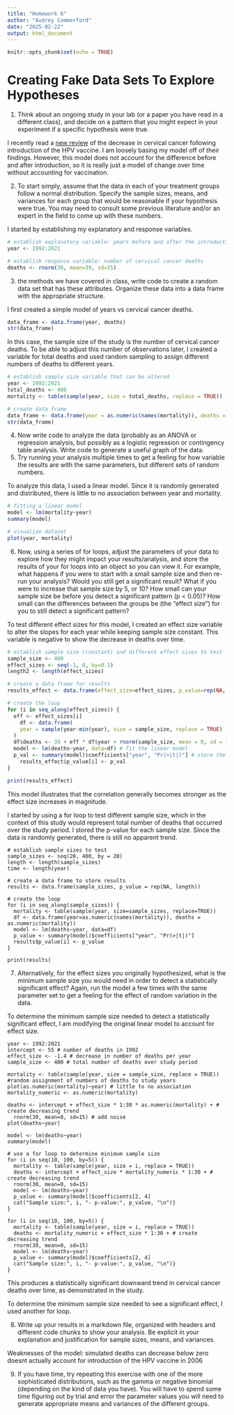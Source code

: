 ```yaml
---
title: "Homework 6"
author: "Audrey Commerford"
date: "2025-02-22"
output: html_document
---
```


```r
knitr::opts_chunk$set(echo = TRUE)
```

# Creating Fake Data Sets To Explore Hypotheses
1. Think about an ongoing study in your lab (or a paper you have read in a different class), and decide on a pattern that you might expect in your experiment if a specific hypothesis were true.

I recently read a [new review](https://jamanetwork.com/journals/jama/article-abstract/2827212) of the decrease in cervical cancer following introduction of the HPV vaccine. I am loosely basing my  model off of their findings. However, this model does not account for the difference before and after introduction, so it is really just a model of change over time without accounting for vaccination. 

2. To start simply, assume that the data in each of your treatment groups follow a normal distribution. Specify the sample sizes, means, and variances for each group that would be reasonable if your hypothesis were true. You may need to consult some previous literature and/or an expert in the field to come up with these numbers.

I started by establishing my explanatory and response variables. 
```r
# establish explanatory variable: years before and after the introduction of the HPV vaccine
year <- 1992:2021

# establish response variable: number of cervical cancer deaths
deaths <- rnorm(30, mean=39, sd=15)
```
3.  the methods we have covered in class, write code to create a random data set that has these attributes. Organize these data into a data frame with the appropriate structure.

I first created a simple model of years vs cervical cancer deaths. 
```r
data_frame <- data.frame(year, deaths)
str(data_frame)
```

In this case, the sample size of the study is the number of cervical cancer deaths. To be able to adjust this number of observations later, I created a variable for total deaths and used random sampling to assign different numbers of deaths to different years. 
```r
# establish sample size variable that can be altered
year <- 1992:2021
total_deaths <- 400
mortality <- table(sample(year, size = total_deaths, replace = TRUE))

# create data frame
data_frame <- data.frame(year = as.numeric(names(mortality)), deaths = as.numeric(mortality))
str(data_frame)
```
4. Now write code to analyze the data (probably as an ANOVA or regression analysis, but possibly as a logistic regression or contingency table analysis. Write code to generate a useful graph of the data.
5. Try running your analysis multiple times to get a feeling for how variable the results are with the same parameters, but different sets of random numbers.

To analyze this data, I used a linear model. Since it is randomly generated and distributed, there is little to no association between year and mortality. 

```r
# fitting a linear model
model <- lm(mortality~year)
summary(model)

# visualize dataset 
plot(year, mortality)
```

6. Now, using a series of for loops, adjust the parameters of your data to explore how they might impact your results/analysis, and store the results of your for loops into an object so you can view it. For example, what happens if you were to start with a small sample size and then re-run your analysis? Would you still get a significant result? What if you were to increase that sample size by 5, or 10? How small can your sample size be before you detect a significant pattern (p < 0.05)? How small can the differences between the groups be (the “effect size”) for you to still detect a significant pattern?

To test different effect sizes for this model, I created an effect size variable to alter the slopes for each year while keeping sample size constant. This variable is negative to show the decrease in deaths over time. 
```r
# establish sample size (constant) and different effect sizes to test
sample_size <- 400
effect_sizes <- seq(-1, 0, by=0.1)
length2 <- length(effect_sizes)

# create a data frame for results
results_effect <- data.frame(effect_size=effect_sizes, p_value=rep(NA, length2))

# create the loop
for (i in seq_along(effect_sizes)) {
  eff <- effect_sizes[i]
    df <- data.frame(
    year = sample(year-min(year), size = sample_size, replace = TRUE)
  )
  df$deaths <- 39 + eff * df$year + rnorm(sample_size, mean = 0, sd = 15) # set up the response variable(number of deaths) using effect size multiplied by the year to produce a trend over time
  model <- lm(deaths~year, data=df) # fit the linear model
  p_val <- summary(model)$coefficients["year", "Pr(>|t|)"] # store the p value
    results_effect$p_value[i] <- p_val
}

print(results_effect)
```

This model illustrates that the correlation generally becomes stronger as the effect size increases in magnitude.

I started by using a for loop to test different sample size, which in the context of this study would represent total number of deaths that occurred over the study period. I stored the p-value for each sample size. Since the data is randomly generated, there is still no apparent trend. 

```
# establish sample sizes to test
sample_sizes <- seq(20, 400, by = 20)
length <- length(sample_sizes)
time <- length(year)

# create a data frame to store results
results <- data.frame(sample_sizes, p_value = rep(NA, length))

# create the loop
for (i in seq_along(sample_sizes)) {
  mortality <- table(sample(year, size=sample_sizes, replace=TRUE))
  df <- data.frame(year=as.numeric(names(mortality)), deaths = as.numeric(mortality))
  model <- lm(deaths~year, data=df)
  p_value <- summary(model)$coefficients["year", "Pr(>|t|)"]
  results$p_value[i] <- p_value
}

print(results)
```

7. Alternatively, for the effect sizes you originally hypothesized, what is the minimum sample size you would need in order to detect a statistically significant effect? Again, run the model a few times with the same parameter set to get a feeling for the effect of random variation in the data.

To determine the minimum sample size needed to detect a statistically significant effect, I am modifying the original linear model to account for effect size. 

```
year <- 1992:2021
intercept <- 55 # number of deaths in 1992
effect_size <- -1.4 # decrease in number of deaths per year
sample_size <- 400 # total number of deaths over study period

mortality <- table(sample(year, size = sample_size, replace = TRUE)) #random assignment of numbers of deaths to study years
plot(as.numeric(mortality)~year) # little to no association
mortality_numeric <- as.numeric(mortality)

deaths <- intercept + effect_size * 1:30 * as.numeric(mortality) + # create decreasing trend
  rnorm(30, mean=0, sd=15) # add noise 
plot(deaths~year)

model <- lm(deaths~year)
summary(model)

# use a for loop to determine minimum sample size
for (i in seq(10, 100, by=5)) {
  mortality <- table(sample(year, size = i, replace = TRUE))
  deaths <- intercept + effect_size * mortality_numeric * 1:30 + # create decreasing trend
  rnorm(30, mean=0, sd=15)
  model <- lm(deaths~year)
  p_value <- summary(model)$coefficients[2, 4]
  cat("Sample size:", i, "- p-value:", p_value, "\n")}
}

for (i in seq(10, 100, by=5)) {
  mortality <- table(sample(year, size = i, replace = TRUE))
  deaths <- mortality_numeric + effect_size * 1:30 + # create decreasing trend
  rnorm(30, mean=0, sd=15)
  model <- lm(deaths~year)
  p_value <- summary(model)$coefficients[2, 4]
  cat("Sample size:", i, "- p-value:", p_value, "\n")}
}
```

This produces a statistically significant downward trend in cervical cancer deaths over time, as demonstrated in the study. 

To determine the minimum sample size needed to see a significant effect, I used another for loop.  

8. Write up your results in a markdown file, organized with headers and different code chunks to show your analysis. Be explicit in your explanation and justification for sample sizes, means, and variances.

Weaknesses of the model: 
simulated deaths can decrease below zero
doesnt actually account for introduction of the HPV vaccine in 2006 

9. If you have time, try repeating this exercise with one of the more sophisticated distributions, such as the gamma or negative binomial (depending on the kind of data you have). You will have to spend some time figuring out by trial and error the parameter values you will need to generate appropriate means and variances of the different groups.
